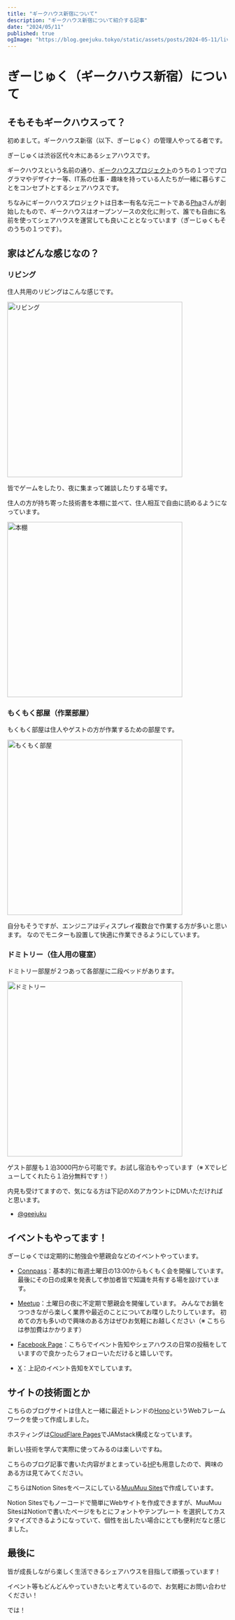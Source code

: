 ```yaml
---
title: "ギークハウス新宿について"
description: "ギークハウス新宿について紹介する記事"
date: "2024/05/11"
published: true
ogImage: "https://blog.geejuku.tokyo/static/assets/posts/2024-05-11/living.jpg"
---
```


# ぎーじゅく（ギークハウス新宿）について

## そもそもギークハウスって？

初めまして。ギークハウス新宿（以下、ぎーじゅく）の管理人やってる者です。

ぎーじゅくは渋谷区代々木にあるシェアハウスです。

ギークハウスという名前の通り、[ギークハウスプロジェクト](https://ja.wikipedia.org/wiki/%E3%82%AE%E3%83%BC%E3%82%AF%E3%83%8F%E3%82%A6%E3%82%B9%E3%83%97%E3%83%AD%E3%82%B8%E3%82%A7%E3%82%AF%E3%83%88)のうちの１つでプログラマやデザイナー等、IT系の仕事・趣味を持っている人たちが一緒に暮らすことをコンセプトとするシェアハウスです。

ちなみにギークハウスプロジェクトは日本一有名な元ニートである[Pha](https://ja.wikipedia.org/wiki/Pha)さんが創始したもので、ギークハウスはオープンソースの文化に則って、誰でも自由に名前を使ってシェアハウスを運営しても良いこととなっています（ぎーじゅくもそのうちの１つです）。

## 家はどんな感じなの？

### リビング
住人共用のリビングはこんな感じです。

<img src="/static/assets/posts/2024-05-11/living.jpg" alt="リビング" width="400" />


皆でゲームをしたり、夜に集まって雑談したりする場です。

住人の方が持ち寄った技術書を本棚に並べて、住人相互で自由に読めるようになっています。

<img src="/static/assets/posts/2024-05-11/bookshelf.webp" alt="本棚" width="400" />


### もくもく部屋（作業部屋）
もくもく部屋は住人やゲストの方が作業するための部屋です。

<img src="/static/assets/posts/2024-05-11/workroom.jpg" alt="もくもく部屋" width="400" />

自分もそうですが、エンジニアはディスプレイ複数台で作業する方が多いと思います。
なのでモニターも設置して快適に作業できるようにしています。

### ドミトリー（住人用の寝室）
ドミトリー部屋が２つあって各部屋に二段ベッドがあります。

<img src="/static/assets/posts/2024-05-11/dormitory.jpg" alt="ドミトリー" width="400" />


ゲスト部屋も１泊3000円から可能です。お試し宿泊もやっています（※ Xでレビューしてくれたら１泊分無料です！）

内見も受けてますので、気になる方は下記のXのアカウントにDMいただければと思います。

- [@geejuku](https://twitter.com/geejuku)

## イベントもやってます！
ぎーじゅくでは定期的に勉強会や懇親会などのイベントやっています。

- [Connpass](https://geejuku.connpass.com)：基本的に毎週土曜日の13:00からもくもく会を開催しています。
最後にその日の成果を発表して参加者皆で知識を共有する場を設けています。

- [Meetup](https://www.meetup.com/ja-JP/geejuku/)：土曜日の夜に不定期で懇親会を開催しています。
みんなでお鍋をつつきながら楽しく業界や最近のことについてお喋りしたりしています。
初めての方も多いので興味のある方はぜひお気軽にお越しください（※ こちらは参加費はかかります）

- [Facebook Page](https://www.facebook.com/geejuku)：こちらでイベント告知やシェアハウスの日常の投稿をしていますので良かったらフォローいただけると嬉しいです。

- [X](https://twitter.com/geejuku)：上記のイベント告知をXでしています。

## サイトの技術面とか

こちらのブログサイトは住人と一緒に最近トレンドの[Hono](https://hono.dev/)というWebフレームワークを使って作成しました。

ホスティングは[CloudFlare Pages](https://pages.cloudflare.com/)でJAMstack構成となっています。

新しい技術を学んで実際に使ってみるのは楽しいですね。

こちらのブログ記事で書いた内容がまとまっている[HP](https://www.geejuku.tokyo/)も用意したので、興味のある方は見てみてください。

こちらはNotion Sitesをベースにしている[MuuMuu Sites](https://muumuu-domain.com/muumuu-sites/)で作成しています。

Notion Sitesでもノーコードで簡単にWebサイトを作成できますが、MuuMuu SitesはNotionで書いたページをもとにフォントやテンプレート
を選択してカスタマイズできるようになっていて、個性を出したい場合にとても便利だなと感じました。

## 最後に

皆が成長しながら楽しく生活できるシェアハウスを目指して頑張っています！

イベント等もどんどんやっていきたいと考えているので、お気軽にお問い合わせください！

では！
